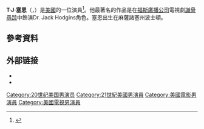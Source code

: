 {{Infobox person
| image = T.J. Thyne at Paleyfest 2012.jpg
| caption = 
| birth_name = Thomas Joseph Thyne
| birth_date = {{birth date and age|1975|03|07}}
| birth_place = 美國[[麻薩諸塞州|麻薩諸塞州]][[波士頓|波士頓]]
| occupation = 演員
| yearsactive = 1998–現在
| partner = }}
'''T·J·塞恩'''（{{lang-en|Thomas Joseph "T.J." Thyne}}，{{bd|1975年|3月7日||}}）是[[美國|美國]]的一位演員<ref name="bio">{{cite web |url=http://www.tjthyne.com/home/index.php?location=bio |title=Bio |work=TJ Thyne |accessdate=November 17, 2011 |archive-date=2012-07-13 |archive-url=https://www.webcitation.org/698PCSsDN?url=http://www.tjthyne.com/home/index.php?location=bio |dead-url=yes }}</ref>。他最著名的作品是在[[福斯廣播公司|福斯廣播公司]]電視劇[[識骨尋踪|識骨尋踪]]中飾演Dr. Jack Hodgins角色。塞恩出生在麻薩諸塞州波士頓。

==參考資料==
{{Reflist}}

== 外部链接 ==
* {{official website|http://www.tjthyne.com/}}
* {{IMDb name|0862328}}

{{Authority control}}

{{DEFAULTSORT:Thyne, T.J.}}
[[Category:20世纪美国男演员|Category:20世纪美国男演员]]
[[Category:21世紀美國男演員|Category:21世紀美國男演員]]
[[Category:美國電影男演員|Category:美國電影男演員]]
[[Category:美國電視男演員|Category:美國電視男演員]]